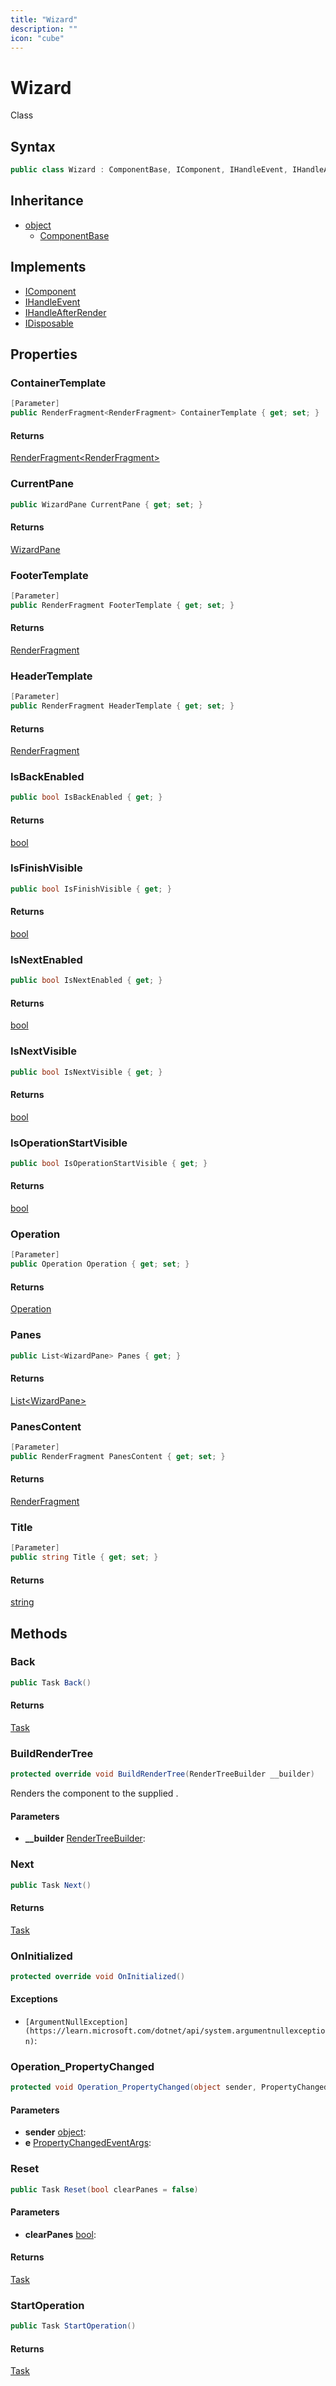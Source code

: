 ```yaml
---
title: "Wizard"
description: ""
icon: "cube"
---
```


# Wizard

<Badge variant="outline">Class</Badge>

## Syntax

```csharp
public class Wizard : ComponentBase, IComponent, IHandleEvent, IHandleAfterRender, IDisposable
```

## Inheritance

- [object](https://learn.microsoft.com/dotnet/api/system.object)
  - [ComponentBase](https://learn.microsoft.com/dotnet/api/microsoft.aspnetcore.components.componentbase)

## Implements

- [IComponent](https://learn.microsoft.com/dotnet/api/microsoft.aspnetcore.components.icomponent)
- [IHandleEvent](https://learn.microsoft.com/dotnet/api/microsoft.aspnetcore.components.ihandleevent)
- [IHandleAfterRender](https://learn.microsoft.com/dotnet/api/microsoft.aspnetcore.components.ihandleafterrender)
- [IDisposable](https://learn.microsoft.com/dotnet/api/system.idisposable)

## Properties

### ContainerTemplate

```csharp
[Parameter]
public RenderFragment<RenderFragment> ContainerTemplate { get; set; }
```

#### Returns

[RenderFragment&lt;RenderFragment&gt;](https://learn.microsoft.com/dotnet/api/microsoft.aspnetcore.components.renderfragment-1)

### CurrentPane

```csharp
public WizardPane CurrentPane { get; set; }
```

#### Returns

[WizardPane](/api-reference/cloudnimble/blazoressentials/merlin/wizardpane)

### FooterTemplate

```csharp
[Parameter]
public RenderFragment FooterTemplate { get; set; }
```

#### Returns

[RenderFragment](https://learn.microsoft.com/dotnet/api/microsoft.aspnetcore.components.renderfragment)

### HeaderTemplate

```csharp
[Parameter]
public RenderFragment HeaderTemplate { get; set; }
```

#### Returns

[RenderFragment](https://learn.microsoft.com/dotnet/api/microsoft.aspnetcore.components.renderfragment)

### IsBackEnabled

```csharp
public bool IsBackEnabled { get; }
```

#### Returns

[bool](https://learn.microsoft.com/dotnet/api/system.boolean)

### IsFinishVisible

```csharp
public bool IsFinishVisible { get; }
```

#### Returns

[bool](https://learn.microsoft.com/dotnet/api/system.boolean)

### IsNextEnabled

```csharp
public bool IsNextEnabled { get; }
```

#### Returns

[bool](https://learn.microsoft.com/dotnet/api/system.boolean)

### IsNextVisible

```csharp
public bool IsNextVisible { get; }
```

#### Returns

[bool](https://learn.microsoft.com/dotnet/api/system.boolean)

### IsOperationStartVisible

```csharp
public bool IsOperationStartVisible { get; }
```

#### Returns

[bool](https://learn.microsoft.com/dotnet/api/system.boolean)

### Operation

```csharp
[Parameter]
public Operation Operation { get; set; }
```

#### Returns

[Operation](/api-reference/cloudnimble/blazoressentials/merlin/operation)

### Panes

```csharp
public List<WizardPane> Panes { get; }
```

#### Returns

[List&lt;WizardPane&gt;](https://learn.microsoft.com/dotnet/api/system.collections.generic.list-1)

### PanesContent

```csharp
[Parameter]
public RenderFragment PanesContent { get; set; }
```

#### Returns

[RenderFragment](https://learn.microsoft.com/dotnet/api/microsoft.aspnetcore.components.renderfragment)

### Title

```csharp
[Parameter]
public string Title { get; set; }
```

#### Returns

[string](https://learn.microsoft.com/dotnet/api/system.string)


## Methods

### Back

```csharp
public Task Back()
```

#### Returns

[Task](https://learn.microsoft.com/dotnet/api/system.threading.tasks.task)

### BuildRenderTree

```csharp
protected override void BuildRenderTree(RenderTreeBuilder __builder)
```

Renders the component to the supplied <xref href="Microsoft.AspNetCore.Components.Rendering.RenderTreeBuilder" data-throw-if-not-resolved="false"></xref>.

#### Parameters

- **__builder** [RenderTreeBuilder](https://learn.microsoft.com/dotnet/api/microsoft.aspnetcore.components.rendering.rendertreebuilder): 

### Next

```csharp
public Task Next()
```

#### Returns

[Task](https://learn.microsoft.com/dotnet/api/system.threading.tasks.task)

### OnInitialized

```csharp
protected override void OnInitialized()
```

#### Exceptions

- `[ArgumentNullException](https://learn.microsoft.com/dotnet/api/system.argumentnullexception)`: 

### Operation_PropertyChanged

```csharp
protected void Operation_PropertyChanged(object sender, PropertyChangedEventArgs e)
```

#### Parameters

- **sender** [object](https://learn.microsoft.com/dotnet/api/system.object): 
- **e** [PropertyChangedEventArgs](https://learn.microsoft.com/dotnet/api/system.componentmodel.propertychangedeventargs): 

### Reset

```csharp
public Task Reset(bool clearPanes = false)
```

#### Parameters

- **clearPanes** [bool](https://learn.microsoft.com/dotnet/api/system.boolean): 

#### Returns

[Task](https://learn.microsoft.com/dotnet/api/system.threading.tasks.task)

### StartOperation

```csharp
public Task StartOperation()
```

#### Returns

[Task](https://learn.microsoft.com/dotnet/api/system.threading.tasks.task)


